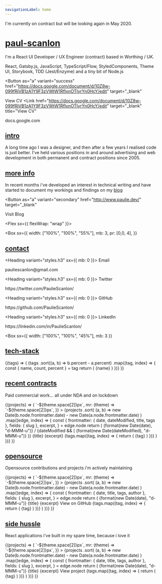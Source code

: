 ```yaml
---
navigationLabel: home
---
```



<Alert variant="error">
  I'm currently on contract but will be looking again in May 2020.
</Alert>
<Divider />

# [paul-scanlon](#paul-scanlon)

I'm a React UI Developer / UX Engineer (contract) based in Worthing / UK.

React, Gatsby.js, JavaScript, TypeScript/Flow, StyledComponents, Theme UI, Storybook, TDD (Jest/Enzyme) and a tiny bit of Node.js

<Button
  as="a"
  variant="success"
  href="https://docs.google.com/document/d/10Z8w-099fRjVB1zA1Y9F3zVWtW1RfIxnOTIyrYn0HcY/edit"
  target="_blank"
>
  View CV
</Button> <Link
  href="https://docs.google.com/document/d/10Z8w-099fRjVB1zA1Y9F3zVWtW1RfIxnOTIyrYn0HcY/edit"
  target="_blank"
  title="View CV"
>
  docs.google.com
</Link>
<Divider />
<Divider />
<Divider />

## [intro](#intro)

A long time ago I was a designer, and then after a few years I realised code is just better. I’ve held various positions in and around advertising and web development in both permanent and contract positions since 2005.

<Divider />

## [more info](#more-info)

In recent months i've developed an interest in technical writing and have started to document my workings and findings on my [blog](http://www.paulie.dev/)

<Button
  as="a"
  variant="secondary"
  href="http://www.paulie.dev/"
  target="_blank"
>
  Visit Blog
</Button>

<Divider />
<Divider />
<Divider />

<Flex sx={{ flexWrap: "wrap" }}>

  <Box
    sx={{
      width: ["100%", "100%", "55%"],
      mb: 3,
      pr: [0,0, 4],
    }}
  >

## [contact](#contact)

<Heading variant="styles.h3" sx={{ mb: 0 }}>
  Email
</Heading>
<Link href="mailto:pauliescanlon@gmail.com" target="_blank" variant="styles.a">
  pauliescanlon@gmail.com
</Link>
<Divider />

<Heading variant="styles.h3" sx={{ mb: 0 }}>
  Twitter
</Heading>
<Link
  href="https://twitter.com/PaulieScanlon/"
  target="_blank"
  variant="styles.a"
>
  https://twitter.com/PaulieScanlon/
</Link>
<Divider />

<Heading variant="styles.h3" sx={{ mb: 0 }}>
  GitHub
</Heading>
<Link
  href="https://github.com/PaulieScanlon/"
  target="_blank"
  variant="styles.a"
>
  https://github.com/PaulieScanlon/
</Link>
<Divider />

<Heading variant="styles.h3" sx={{ mb: 0 }}>
  LinkedIn
</Heading>
<Link
  href="https://www.linkedin.com/in/PaulieScanlon/"
  target="_blank"
  variant="styles.a"
>
  https://linkedin.com/in/PaulieScanlon/
</Link>
<Divider />

  </Box>

  <Box
    sx={{
      width: ["100%", "100%", "45%"],
      mb: 3
    }}
  >

## [tech-stack](#tech-stack)

<SourceTags>
  {(tags) => (
    <Box>
      {tags
        .sort((a, b) => b.percent - a.percent)
        .map((tag, index) => {
          const { name, count, percent } = tag
          return (
            <Badge
              key={index}
              variant="primary"
              sx={{
                mr: 2,
                mb: 2,
                color: mix("muted", "primary", `${index / tags.length}`),
                borderColor: mix("muted", "primary", `${index / tags.length}`),
              }}
            >
              {name}
            </Badge>
          )
        })}
    </Box>
  )}
</SourceTags>

  </Box>

</Flex>

<Divider />

## [recent contracts](#recent-contracts)

Paid commercial work... all under NDA and on lockdown

<SourceList filter="portfolio">
  {(projects) => (
    <Flex
      sx={{
        flexWrap: "wrap",
        ml: (theme) => `-${theme.space[2]}px`,
        mr: (theme) => `-${theme.space[2]}px`,
      }}
    >
      {projects
        .sort(
          (a, b) =>
            new Date(b.node.frontmatter.date) -
            new Date(a.node.frontmatter.date)
        )
        .map((edge, index) => {
          const {
            frontmatter: { date, dateModified, title, tags },
            fields: { slug },
            excerpt,
          } = edge.node
          return (
            <Box
              key={index}
              sx={{
                display: "flex",
                flex: "1 1 auto",
                flexDirection: "column",
                mb: 3,
                width: ["100%", "50%"],
                maxWidth: ["100%", "50%"],
              }}
            >
              <Card
                sx={{
                  display: "flex",
                  flex: "1 1 auto",
                  flexDirection: "column",
                  minHeight: "1px",
                  ml: 2,
                  mr: 2,
                  p: 3,
                }}
              >
                <Box
                  sx={{
                    display: "flex",
                    flex: "1 1 auto",
                    flexDirection: "column",
                  }}
                >
                  <Flex>
                    <Text variant="styles.small">
                      {format(new Date(date), "d-MMM-u")}
                    </Text>
                    <Text sx={{ mx: 1 }} variant="styles.small">
                      /
                    </Text>
                    {dateModified && (
                      <Text variant="styles.small">
                        {format(new Date(dateModified), "d-MMM-u")}
                      </Text>
                    )}
                  </Flex>
                  <Heading variant="styles.h4" sx={{ color: "text", mt: 1 }}>
                    {title}
                  </Heading>
                  <Text
                    sx={{
                      fontSize: 0,
                      color: "text",
                      mb: 3,
                      wordBreak: "break-word",
                    }}
                  >
                    {excerpt}
                  </Text>
                </Box>
                <Box>
                  {tags.map((tag, index) => {
                    return (
                      <Badge
                        key={index}
                        variant="primary"
                        sx={{
                          mr: 2,
                          mb: 2,
                          color: mix(
                            "muted",
                            "primary",
                            `${index / tags.length}`
                          ),
                          borderColor: mix(
                            "muted",
                            "primary",
                            `${index / tags.length}`
                          ),
                        }}
                      >
                        {tag}
                      </Badge>
                    )
                  })}
                </Box>
              </Card>
            </Box>
          )
        })}
    </Flex>
  )}
</SourceList>

<Divider />
<Divider />

## [opensource](#open-source)

Opensource contributions and projects i'm actively maintaining

<SourceList filter="opensource">
  {(projects) => (
    <Flex
      sx={{
        flexWrap: "wrap",
        ml: (theme) => `-${theme.space[2]}px`,
        mr: (theme) => `-${theme.space[2]}px`,
      }}
    >
      {projects
        .sort(
          (a, b) =>
            new Date(b.node.frontmatter.date) -
            new Date(a.node.frontmatter.date)
        )
        .map((edge, index) => {
          const {
            frontmatter: { date, title, tags, author },
            fields: { slug },
            excerpt,
          } = edge.node
          return (
            <Box
              key={index}
              sx={{
                display: "flex",
                flex: "1 1 auto",
                flexDirection: "column",
                mb: 3,
                width: ["100%", "50%"],
                maxWidth: ["100%", "50%"],
              }}
            >
              <Card
                sx={{
                  display: "flex",
                  flex: "1 1 auto",
                  flexDirection: "column",
                  minHeight: "1px",
                  ml: 2,
                  mr: 2,
                  p: 3,
                }}
              >
                <Box
                  sx={{
                    display: "flex",
                    flex: "1 1 auto",
                    flexDirection: "column",
                  }}
                >
                  <Text variant="styles.small">
                    {format(new Date(date), "d-MMM-u")}
                  </Text>
                  <Heading variant="styles.h4" sx={{ color: "text", mt: 1 }}>
                    {title}
                  </Heading>
                  <Text
                    sx={{
                      fontSize: 0,
                      color: "text",
                      mb: 3,
                      wordBreak: "break-word",
                    }}
                  >
                    {excerpt}
                  </Text>
                  <Link
                    sx={{ fontSize: 0, mb: 3 }}
                    href={author}
                    target="_blank"
                  >
                    View on GitHub
                  </Link>
                </Box>
                <Box>
                  {tags.map((tag, index) => {
                    return (
                      <Badge
                        key={index}
                        variant="primary"
                        sx={{
                          mr: 2,
                          mb: 2,
                          color: mix(
                            "muted",
                            "secondary",
                            `${index / tags.length}`
                          ),
                          borderColor: mix(
                            "muted",
                            "secondary",
                            `${index / tags.length}`
                          ),
                        }}
                      >
                        {tag}
                      </Badge>
                    )
                  })}
                </Box>
              </Card>
            </Box>
          )
        })}
    </Flex>
  )}
</SourceList>

<Divider />
<Divider />

## [side hussle](#side-hussle)

React applications i've built in my spare time, because i love it

<SourceList filter="sidehussle">
  {(projects) => (
    <Flex
      sx={{
        flexWrap: "wrap",
        ml: (theme) => `-${theme.space[2]}px`,
        mr: (theme) => `-${theme.space[2]}px`,
      }}
    >
      {projects
        .sort(
          (a, b) =>
            new Date(b.node.frontmatter.date) -
            new Date(a.node.frontmatter.date)
        )
        .map((edge, index) => {
          const {
            frontmatter: { date, title, tags, author },
            fields: { slug },
            excerpt,
          } = edge.node
          return (
            <Box
              key={index}
              sx={{
                display: "flex",
                flex: "1 1 auto",
                flexDirection: "column",
                mb: 3,
                width: ["100%", "50%"],
                maxWidth: ["100%", "50%"],
              }}
            >
              <Card
                sx={{
                  display: "flex",
                  flex: "1 1 auto",
                  flexDirection: "column",
                  minHeight: "1px",
                  ml: 2,
                  mr: 2,
                  p: 3,
                }}
              >
                <Box
                  sx={{
                    display: "flex",
                    flex: "1 1 auto",
                    flexDirection: "column",
                  }}
                >
                  <Text variant="styles.small">
                    {format(new Date(date), "d-MMM-u")}
                  </Text>
                  <Heading variant="styles.h4" sx={{ color: "text", mt: 1 }}>
                    {title}
                  </Heading>
                  <Text
                    sx={{
                      fontSize: 0,
                      color: "text",
                      mb: 3,
                      wordBreak: "break-word",
                    }}
                  >
                    {excerpt}
                  </Text>
                  <Link
                    sx={{ fontSize: 0, mb: 3 }}
                    href={author}
                    target="_blank"
                  >
                    View project
                  </Link>
                </Box>
                <Box>
                  {tags.map((tag, index) => {
                    return (
                      <Badge
                        key={index}
                        variant="primary"
                        sx={{
                          mr: 2,
                          mb: 2,
                          color: mix(
                            "muted",
                            "primary",
                            `${index / tags.length}`
                          ),
                          borderColor: mix(
                            "muted",
                            "primary",
                            `${index / tags.length}`
                          ),
                        }}
                      >
                        {tag}
                      </Badge>
                    )
                  })}
                </Box>
              </Card>
            </Box>
          )
        })}
    </Flex>
  )}
</SourceList>
